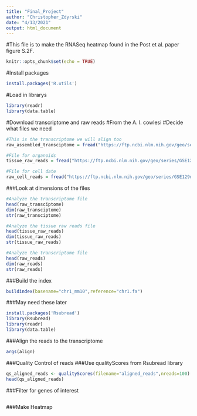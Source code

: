 ```yaml
---
title: "Final_Project"
author: "Christopher_Zdyrski"
date: "4/13/2021"
output: html_document
---
```

#This file is to make the RNASeq heatmap found in the Post et al. paper figure S.2F.
```r
knitr::opts_chunk$set(echo = TRUE)
```

#Install packages
```r
install.packages('R.utils')
```

#Load in librarys
```r
library(readr)
library(data.table)
```

#Download transcriptome and raw reads
#From the A. l. cowlesi
#Decide what files we need
```r
#This is the transcriptome we will align too
raw_assembled_transciptome = fread("https://ftp.ncbi.nlm.nih.gov/geo/series/GSE129nnn/GSE129581/suppl/GSE129581_transcriptome-assembly_min500bp.fna.gz")

#File for organoids
tissue_raw_reads = fread("https://ftp.ncbi.nlm.nih.gov/geo/series/GSE129nnn/GSE129581/suppl/GSE129581_Tissue_allPlates.csv.gz")

#File for cell date
raw_cell_reads = fread("https://ftp.ncbi.nlm.nih.gov/geo/series/GSE129nnn/GSE129581/suppl/GSE129581_Cellseq2barcodes.csv.gz")
```

###Look at dimensions of the files
```r
#Analyze the transcriptome file
head(raw_transciptome)
dim(raw_transciptome)
str(raw_transciptome)

#Analyze the tissue raw reads file
head(tissue_raw_reads)
dim(tissue_raw_reads)
str(tissue_raw_reads)

#Analyze the transcriptome file
head(raw_reads)
dim(raw_reads)
str(raw_reads)
```


###Build the index
```r
buildindex(basename="chr1_mm10",reference="chr1.fa")
```



###May need these later
```r
install.packages('Rsubread')
library(Rsubread)
library(readr)
library(data.table)
```

###Align the reads to the transcriptome

```r
args(align)
```

###Quality Control of reads
###Use qualityScores from Rsubread library
```r
qs_aligned_reads <- qualityScores(filename="aligned_reads",nreads=100)
head(qs_aligned_reads)
```

###Filter for genes of interest

```r


```

###Make Heatmap

```r


```


